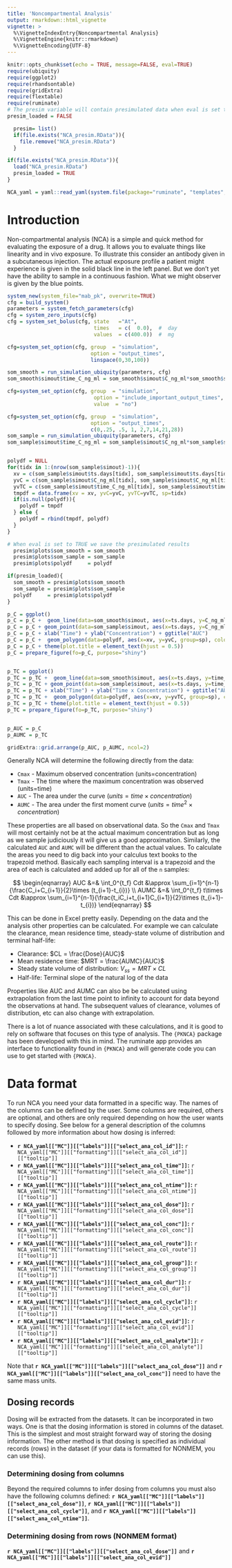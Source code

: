 ```yaml
---
title: 'Noncompartmental Analysis'
output: rmarkdown::html_vignette
vignette: >
  %\VignetteIndexEntry{Noncompartmental Analysis}
  %\VignetteEngine{knitr::rmarkdown}
  %\VignetteEncoding{UTF-8}
---
```


```r
knitr::opts_chunk$set(echo = TRUE, message=FALSE, eval=TRUE)
require(ubiquity)
require(ggplot2)
require(rhandsontable)
require(gridExtra)
require(flextable)
require(ruminate)
# The presim variable will contain presimulated data when eval is set to true
presim_loaded = FALSE
```

```r
  presim= list()
  if(file.exists("NCA_presim.RData")){
    file.remove("NCA_presim.RData")
  }
```

```r
if(file.exists("NCA_presim.RData")){
  load("NCA_presim.RData")
  presim_loaded = TRUE
}

NCA_yaml = yaml::read_yaml(system.file(package="ruminate", "templates","NCA.yaml"))
```


# Introduction

Non-compartmental analysis (NCA) is a simple and quick method for evaluating the exposure of a drug. It allows you to evaluate things like linearity and in vivo exposure. To illustrate this consider an antibody given in a subcutaneous injection. The actual exposure profile a patient might experience is given in the solid black line in the left panel. But we don't yet have the ability to sample in a continuous fashion. What we might observer is given by the blue points.

```r
system_new(system_file="mab_pk", overwrite=TRUE)
cfg = build_system()
parameters = system_fetch_parameters(cfg)
cfg = system_zero_inputs(cfg)
cfg = system_set_bolus(cfg, state   ="At", 
                            times   = c(  0.0),  #  day
                            values  = c(400.0))  #  mg

cfg=system_set_option(cfg, group  = "simulation",
                           option = "output_times",
                           linspace(0,30,100))

som_smooth = run_simulation_ubiquity(parameters, cfg) 
som_smooth$simout$time_C_ng_ml = som_smooth$simout$C_ng_ml*som_smooth$simout$ts.days

cfg=system_set_option(cfg, group  = "simulation", 
                            option = "include_important_output_times", 
                            value  = "no")

cfg=system_set_option(cfg, group  = "simulation",
                           option = "output_times",
                           c(0,.25, .5, 1, 2,7,14,21,28))
som_sample = run_simulation_ubiquity(parameters, cfg) 
som_sample$simout$time_C_ng_ml = som_sample$simout$C_ng_ml*som_sample$simout$ts.days


polydf = NULL
for(tidx in 1:(nrow(som_sample$simout)-1)){
  xv = c(som_sample$simout$ts.days[tidx], som_sample$simout$ts.days[tidx+1],  som_sample$simout$ts.days[tidx+1], som_sample$simout$ts.days[tidx] )  
  yvC = c(som_sample$simout$C_ng_ml[tidx], som_sample$simout$C_ng_ml[tidx+1], 0, 0)  
  yvTC = c(som_sample$simout$time_C_ng_ml[tidx], som_sample$simout$time_C_ng_ml[tidx+1], 0, 0)  
  tmpdf = data.frame(xv = xv, yvC=yvC, yvTC=yvTC, sp=tidx)
  if(is.null(polydf)){
    polydf = tmpdf 
  } else {
    polydf = rbind(tmpdf, polydf)
  }
}
```

```r
# When eval is set to TRUE we save the presimulated results
  presim$plots$som_smooth = som_smooth
  presim$plots$som_sample = som_sample
  presim$plots$polydf     = polydf
```

```r
if(presim_loaded){
  som_smooth = presim$plots$som_smooth 
  som_sample = presim$plots$som_sample 
  polydf     = presim$plots$polydf
}
```

```r
p_C = ggplot()
p_C = p_C +  geom_line(data=som_smooth$simout, aes(x=ts.days, y=C_ng_ml))
p_C = p_C + geom_point(data=som_sample$simout, aes(x=ts.days, y=C_ng_ml), color="blue")
p_C = p_C + xlab("Time") + ylab("Concentration") + ggtitle("AUC")
p_C = p_C +  geom_polygon(data=polydf, aes(x=xv, y=yvC, group=sp), color="blue", linetype='dashed', fill="lightblue")
p_C = p_C + theme(plot.title = element_text(hjust = 0.5))
p_C = prepare_figure(fo=p_C, purpose="shiny")


p_TC = ggplot()
p_TC = p_TC +  geom_line(data=som_smooth$simout, aes(x=ts.days, y=time_C_ng_ml))
p_TC = p_TC + geom_point(data=som_sample$simout, aes(x=ts.days, y=time_C_ng_ml), color="blue")
p_TC = p_TC + xlab("Time") + ylab("Time x Concentration") + ggtitle("AUMC")
p_TC = p_TC +  geom_polygon(data=polydf, aes(x=xv, y=yvTC, group=sp), color="blue", linetype='dashed', fill="lightblue")
p_TC = p_TC + theme(plot.title = element_text(hjust = 0.5))
p_TC = prepare_figure(fo=p_TC, purpose="shiny")


p_AUC = p_C
p_AUMC = p_TC
```

```r
gridExtra::grid.arrange(p_AUC, p_AUMC, ncol=2)
```

Generally NCA will determine the following directly from the data:

* ``Cmax`` - Maximum observed concentration (units=concentration)
* ``Tmax`` - The time where the maximum concentration was observed (units=time)
* ``AUC`` - The area under the curve  ($units=time \times concentration$)
* ``AUMC`` - The area under the first moment curve  ($units=time^2 \times concentration$)

These properties are all based on observational data. So the ``Cmax`` and ``Tmax`` will most certainly not be at the actual maximum concentration but as long as we sample judiciously it will give us a good approximation. Similarly, the calculated ``AUC`` and ``AUMC`` will be different than the actual values. To calculate the areas you need to dig back into your calculus text books to the trapezoid method. Basically each sampling interval is a trapezoid and the area of each is calculated and added up for all of the ``n`` samples:

$$
\begin{eqnarray}
AUC  &=& \int_0^{t_f} Cdt &\approx  \sum_{i=1}^{n-1}{\frac{C_i+C_{i+1}}{2}\times (t_{i+1}-t_{i})}  \\ 
AUMC &=& \int_0^{t_f} t\times Cdt &\approx  \sum_{i=1}^{n-1}{\frac{t_iC_i+t_{i+1}C_{i+1}}{2}\times (t_{i+1}-t_{i})}
\end{eqnarray}
$$

This can be done in Excel pretty easily. Depending on the data and the analysis other properties can be calculated. For example we can calculate the clearance, mean residence time, steady-state volume of distribution and terminal half-life:

* Clearance: $CL = \frac{Dose}{AUC}$
* Mean residence time: $MRT = \frac{AUMC}{AUC}$
* Steady state volume of distribution: $V_{ss} = MRT \times CL$
* Half-life: Terminal slope of the natural log of the data

Properties like AUC and AUMC can also be be calculated using extrapolation from the last time point to infinity to account for data beyond the observations at hand. The subsequent values of clearance, volumes of distribution, etc can also change with extrapolation. 

There is a lot of nuance associated with these calculations, and it is good to rely on software that focuses on this type of analysis. The `{PKNCA}` package has been developed with this in mind. The ruminate app provides an interface to functionality found in `{PKNCA}` and will generate code you can use to get started with `{PKNCA}`.

# Data format

To run NCA you need your data formatted in a specific way. The names of the columns can be defined by the user. Some columns are required, others are optional, and others are only required depending on how the user wants to specify dosing. See below for a general description of the columns followed by more information about how dosing is inferred: 

* **`r NCA_yaml[["MC"]][["labels"]][["select_ana_col_id"]]`:**        `r NCA_yaml[["MC"]][["formatting"]][["select_ana_col_id"]][["tooltip"]]`
* **`r NCA_yaml[["MC"]][["labels"]][["select_ana_col_time"]]`:**      `r NCA_yaml[["MC"]][["formatting"]][["select_ana_col_time"]][["tooltip"]]`
* **`r NCA_yaml[["MC"]][["labels"]][["select_ana_col_ntime"]]`:**     `r NCA_yaml[["MC"]][["formatting"]][["select_ana_col_ntime"]][["tooltip"]]`
* **`r NCA_yaml[["MC"]][["labels"]][["select_ana_col_dose"]]`:**      `r NCA_yaml[["MC"]][["formatting"]][["select_ana_col_dose"]][["tooltip"]]`
* **`r NCA_yaml[["MC"]][["labels"]][["select_ana_col_conc"]]`:**      `r NCA_yaml[["MC"]][["formatting"]][["select_ana_col_conc"]][["tooltip"]]`
* **`r NCA_yaml[["MC"]][["labels"]][["select_ana_col_route"]]`:**     `r NCA_yaml[["MC"]][["formatting"]][["select_ana_col_route"]][["tooltip"]]`
* **`r NCA_yaml[["MC"]][["labels"]][["select_ana_col_group"]]`:**     `r NCA_yaml[["MC"]][["formatting"]][["select_ana_col_group"]][["tooltip"]]`
* **`r NCA_yaml[["MC"]][["labels"]][["select_ana_col_dur"]]`:**       `r NCA_yaml[["MC"]][["formatting"]][["select_ana_col_dur"]][["tooltip"]]`
* **`r NCA_yaml[["MC"]][["labels"]][["select_ana_col_cycle"]]`:**     `r NCA_yaml[["MC"]][["formatting"]][["select_ana_col_cycle"]][["tooltip"]]`
* **`r NCA_yaml[["MC"]][["labels"]][["select_ana_col_evid"]]`:**      `r NCA_yaml[["MC"]][["formatting"]][["select_ana_col_evid"]][["tooltip"]]`
* **`r NCA_yaml[["MC"]][["labels"]][["select_ana_col_analyte"]]`:**   `r NCA_yaml[["MC"]][["formatting"]][["select_ana_col_analyte"]][["tooltip"]]`


Note that  **`r NCA_yaml[["MC"]][["labels"]][["select_ana_col_dose"]]`**  and  **`r NCA_yaml[["MC"]][["labels"]][["select_ana_col_conc"]]`** need to have the same mass units.


## Dosing records

Dosing will be extracted from the datasets. It can be incorporated in two ways. One is that the dosing information is stored in columns of the dataset. This is the simplest and most straight forward way of storing the dosing information. The other method is that dosing is specified as individual records (rows) in the dataset (if your data is formatted for NONMEM, you can use this). 

### Determining dosing from columns

Beyond the required columns to infer dosing from columns you must also have the following columns defined:
**`r NCA_yaml[["MC"]][["labels"]][["select_ana_col_dose"]]`**,
**`r NCA_yaml[["MC"]][["labels"]][["select_ana_col_cycle"]]`**, and
**`r NCA_yaml[["MC"]][["labels"]][["select_ana_col_ntime"]]`**.

### Determining dosing from rows (NONMEM format)

**`r NCA_yaml[["MC"]][["labels"]][["select_ana_col_dose"]]`** and
**`r NCA_yaml[["MC"]][["labels"]][["select_ana_col_evid"]]`**
